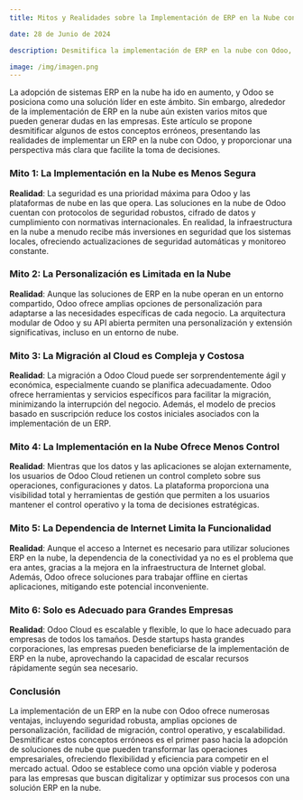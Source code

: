 ```yaml
---
title: Mitos y Realidades sobre la Implementación de ERP en la Nube con Odoo

date: 28 de Junio de 2024

description: Desmitifica la implementación de ERP en la nube con Odoo, explorando los mitos comunes y las realidades, para ayudarte a tomar decisiones informadas sobre la digitalización de tus operaciones empresariales.

image: /img/imagen.png
---
```


La adopción de sistemas ERP en la nube ha ido en aumento, y Odoo se posiciona como una solución líder en este ámbito. Sin embargo, alrededor de la implementación de ERP en la nube aún existen varios mitos que pueden generar dudas en las empresas. Este artículo se propone desmitificar algunos de estos conceptos erróneos, presentando las realidades de implementar un ERP en la nube con Odoo, y proporcionar una perspectiva más clara que facilite la toma de decisiones.

### **Mito 1: La Implementación en la Nube es Menos Segura**

**Realidad**: La seguridad es una prioridad máxima para Odoo y las plataformas de nube en las que opera. Las soluciones en la nube de Odoo cuentan con protocolos de seguridad robustos, cifrado de datos y cumplimiento con normativas internacionales. En realidad, la infraestructura en la nube a menudo recibe más inversiones en seguridad que los sistemas locales, ofreciendo actualizaciones de seguridad automáticas y monitoreo constante.

### **Mito 2: La Personalización es Limitada en la Nube**

**Realidad**: Aunque las soluciones de ERP en la nube operan en un entorno compartido, Odoo ofrece amplias opciones de personalización para adaptarse a las necesidades específicas de cada negocio. La arquitectura modular de Odoo y su API abierta permiten una personalización y extensión significativas, incluso en un entorno de nube.

### **Mito 3: La Migración al Cloud es Compleja y Costosa**

**Realidad**: La migración a Odoo Cloud puede ser sorprendentemente ágil y económica, especialmente cuando se planifica adecuadamente. Odoo ofrece herramientas y servicios específicos para facilitar la migración, minimizando la interrupción del negocio. Además, el modelo de precios basado en suscripción reduce los costos iniciales asociados con la implementación de un ERP.

### **Mito 4: La Implementación en la Nube Ofrece Menos Control**

**Realidad**: Mientras que los datos y las aplicaciones se alojan externamente, los usuarios de Odoo Cloud retienen un control completo sobre sus operaciones, configuraciones y datos. La plataforma proporciona una visibilidad total y herramientas de gestión que permiten a los usuarios mantener el control operativo y la toma de decisiones estratégicas.

### **Mito 5: La Dependencia de Internet Limita la Funcionalidad**

**Realidad**: Aunque el acceso a Internet es necesario para utilizar soluciones ERP en la nube, la dependencia de la conectividad ya no es el problema que era antes, gracias a la mejora en la infraestructura de Internet global. Además, Odoo ofrece soluciones para trabajar offline en ciertas aplicaciones, mitigando este potencial inconveniente.

### **Mito 6: Solo es Adecuado para Grandes Empresas**

**Realidad**: Odoo Cloud es escalable y flexible, lo que lo hace adecuado para empresas de todos los tamaños. Desde startups hasta grandes corporaciones, las empresas pueden beneficiarse de la implementación de ERP en la nube, aprovechando la capacidad de escalar recursos rápidamente según sea necesario.

### **Conclusión**

La implementación de un ERP en la nube con Odoo ofrece numerosas ventajas, incluyendo seguridad robusta, amplias opciones de personalización, facilidad de migración, control operativo, y escalabilidad. Desmitificar estos conceptos erróneos es el primer paso hacia la adopción de soluciones de nube que pueden transformar las operaciones empresariales, ofreciendo flexibilidad y eficiencia para competir en el mercado actual. Odoo se establece como una opción viable y poderosa para las empresas que buscan digitalizar y optimizar sus procesos con una solución ERP en la nube.